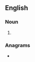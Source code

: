 {{also|air bases}}
==English==

===Noun===
{{head|en|noun plural form}}

# {{plural of|airbase|lang=en}}

===Anagrams===
* {{anagrams|en|a=aabeirss|Arabises|abaisers}}
